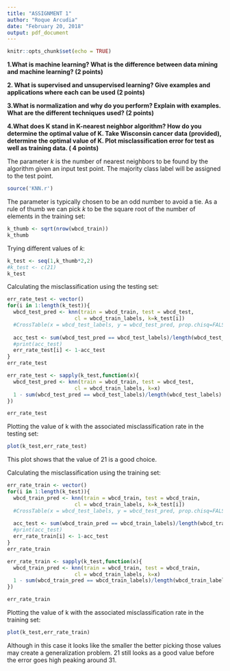 ```yaml
---
title: "ASSIGNMENT 1"
author: "Roque Arcudia"
date: "February 20, 2018"
output: pdf_document
---
```


```r
knitr::opts_chunk$set(echo = TRUE)
```



**1.What is machine learning? What is the difference between data mining and machine learning? (2 points)**

**2. What is supervised and unsupervised learning? Give examples and applications where each can be used (2 points)**

**3.What is normalization and why do you perform? Explain with examples. What are the different techniques used? (2 points)**

**4.What does K stand in K-nearest neighbor algorithm? How do you determine the optimal value of K. Take Wisconsin cancer data (provided), determine the optimal
value of K. Plot misclassification error for test as well as training data. ( 4 points)**

The parameter *k* is the number of nearest neighbors to be found by the algorithm given an input test point. The majority class label will be assigned to the test point.

```r
source('KNN.r')
```

The parameter is typically chosen to be an odd number to avoid a tie. As a rule of thumb we can pick *k* to be the square root of the number of elements in the training set:

```r
k_thumb <- sqrt(nrow(wbcd_train))
k_thumb
```

Trying different values of *k*:

```r
k_test <- seq(1,k_thumb*2,2)
#k_test <- c(21)
k_test
```

Calculating the misclassification using the testing set:

```r
err_rate_test <- vector()
for(i in 1:length(k_test)){
  wbcd_test_pred <- knn(train = wbcd_train, test = wbcd_test,
                      cl = wbcd_train_labels, k=k_test[i])
  #CrossTable(x = wbcd_test_labels, y = wbcd_test_pred, prop.chisq=FALSE)
  
  acc_test <- sum(wbcd_test_pred == wbcd_test_labels)/length(wbcd_test_labels)
  #print(acc_test)
  err_rate_test[i] <- 1-acc_test
}
err_rate_test

```

```r

err_rate_test <- sapply(k_test,function(x){
  wbcd_test_pred <- knn(train = wbcd_train, test = wbcd_test,
                      cl = wbcd_train_labels, k=x)
  1 - sum(wbcd_test_pred == wbcd_test_labels)/length(wbcd_test_labels)
})

err_rate_test
```

Plotting the value of k with the associated misclassification rate in the testing set:
```r
plot(k_test,err_rate_test)
```

This plot shows that the value of 21 is a good choice.

Calculating the misclassification using the training set:

```r
err_rate_train <- vector()
for(i in 1:length(k_test)){
  wbcd_train_pred <- knn(train = wbcd_train, test = wbcd_train,
                      cl = wbcd_train_labels, k=k_test[i])
  #CrossTable(x = wbcd_test_labels, y = wbcd_test_pred, prop.chisq=FALSE)
  
  acc_test <- sum(wbcd_train_pred == wbcd_train_labels)/length(wbcd_train_labels)
  #print(acc_test)
  err_rate_train[i] <- 1-acc_test
}
err_rate_train

```

```r

err_rate_train <- sapply(k_test,function(x){
  wbcd_train_pred <- knn(train = wbcd_train, test = wbcd_train,
                      cl = wbcd_train_labels, k=x)
  1 - sum(wbcd_train_pred == wbcd_train_labels)/length(wbcd_train_labels)
})

err_rate_train
```

Plotting the value of k with the associated misclassification rate in the training set:
```r
plot(k_test,err_rate_train)
```

Although in this case it looks like the smaller the better picking those values may create a generalization problem. 21 still looks as a good value before the error goes high peaking around 31.
